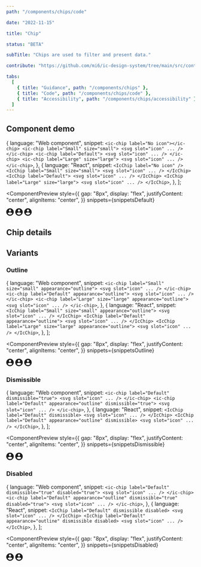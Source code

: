 ```yaml
---
path: "/components/chips/code"

date: "2022-11-15"

title: "Chip"

status: "BETA"

subTitle: "Chips are used to filter and present data."

contribute: "https://github.com/mi6/ic-design-system/tree/main/src/content/structured/components/chips"

tabs:
  [
    { title: "Guidance", path: "/components/chips" },
    { title: "Code", path: "/components/chips/code" },
    { title: "Accessibility", path: "/components/chips/accessibility" },
  ]
---
```



## Component demo

  {
    language: "Web component",
    snippet: `<ic-chip label="No icon"></ic-chip>
<ic-chip label="Small" size="small">
  <svg slot="icon" ... />
</ic-chip>
<ic-chip label="Default">
  <svg slot="icon" ... />
</ic-chip>
<ic-chip label="Large" size="large">
  <svg slot="icon" ... />
</ic-chip>`,
  },
  {
    language: "React",
    snippet: `<IcChip label="No icon" />
<IcChip label="Small" size="small">
  <svg slot="icon" ... />
</IcChip>
<IcChip label="Default">
  <svg slot="icon" ... />
</IcChip>
<IcChip label="Large" size="large">
  <svg slot="icon" ... />
</IcChip>`,
  },
];

<ComponentPreview
  style={{
    gap: "8px",
    display: "flex",
    justifyContent: "center",
    alignItems: "center",
  }}
  snippets={snippetsDefault}
>
  <IcChip label="No icon" />
  <IcChip label="Small" size="small">
    <svg
      slot="icon"
      width="20"
      height="20"
      viewBox="0 0 20 20"
      fill="currentColor"
      xmlns="http://www.w3.org/2000/svg"
    >
      <path d="M10 0C4.48 0 0 4.48 0 10C0 15.52 4.48 20 10 20C15.52 20 20 15.52 20 10C20 4.48 15.52 0 10 0ZM10 3C11.66 3 13 4.34 13 6C13 7.66 11.66 9 10 9C8.34 9 7 7.66 7 6C7 4.34 8.34 3 10 3ZM10 17.2C7.5 17.2 5.29 15.92 4 13.98C4.03 11.99 8 10.9 10 10.9C11.99 10.9 15.97 11.99 16 13.98C14.71 15.92 12.5 17.2 10 17.2Z" />
    </svg>
  </IcChip>
  <IcChip label="Default">
    <svg
      slot="icon"
      width="20"
      height="20"
      viewBox="0 0 20 20"
      fill="currentColor"
      xmlns="http://www.w3.org/2000/svg"
    >
      <path d="M10 0C4.48 0 0 4.48 0 10C0 15.52 4.48 20 10 20C15.52 20 20 15.52 20 10C20 4.48 15.52 0 10 0ZM10 3C11.66 3 13 4.34 13 6C13 7.66 11.66 9 10 9C8.34 9 7 7.66 7 6C7 4.34 8.34 3 10 3ZM10 17.2C7.5 17.2 5.29 15.92 4 13.98C4.03 11.99 8 10.9 10 10.9C11.99 10.9 15.97 11.99 16 13.98C14.71 15.92 12.5 17.2 10 17.2Z" />
    </svg>
  </IcChip>
  <IcChip label="Large" size="large">
    <svg
      slot="icon"
      width="20"
      height="20"
      viewBox="0 0 20 20"
      fill="currentColor"
      xmlns="http://www.w3.org/2000/svg"
    >
      <path d="M10 0C4.48 0 0 4.48 0 10C0 15.52 4.48 20 10 20C15.52 20 20 15.52 20 10C20 4.48 15.52 0 10 0ZM10 3C11.66 3 13 4.34 13 6C13 7.66 11.66 9 10 9C8.34 9 7 7.66 7 6C7 4.34 8.34 3 10 3ZM10 17.2C7.5 17.2 5.29 15.92 4 13.98C4.03 11.99 8 10.9 10 10.9C11.99 10.9 15.97 11.99 16 13.98C14.71 15.92 12.5 17.2 10 17.2Z" />
    </svg>
  </IcChip>
</ComponentPreview>

## Chip details

<ComponentDetails component="ic-chip" />

## Variants

### Outline

  {
    language: "Web component",
    snippet: `<ic-chip label="Small" size="small" appearance="outline">
  <svg slot="icon" ... />
</ic-chip>
<ic-chip label="Default" appearance="outline">
  <svg slot="icon" ... />
</ic-chip>
<ic-chip label="Large" size="large" appearance="outline">
  <svg slot="icon" ... />
</ic-chip>`,
  },
  {
    language: "React",
    snippet: `<IcChip label="Small" size="small" appearance="outline">
  <svg slot="icon" ... />
</IcChip>
<IcChip label="Default" appearance="outline">
  <svg slot="icon" ... />
</IcChip>
<IcChip label="Large" size="large" appearance="outline">
  <svg slot="icon" ... />
</IcChip>`,
  },
];

<ComponentPreview
  style={{
    gap: "8px",
    display: "flex",
    justifyContent: "center",
    alignItems: "center",
  }}
  snippets={snippetsOutline}
>
  <IcChip label="Small" size="small" appearance="outline">
    <svg
      slot="icon"
      width="20"
      height="20"
      viewBox="0 0 20 20"
      fill="currentColor"
      xmlns="http://www.w3.org/2000/svg"
    >
      <path d="M10 0C4.48 0 0 4.48 0 10C0 15.52 4.48 20 10 20C15.52 20 20 15.52 20 10C20 4.48 15.52 0 10 0ZM10 3C11.66 3 13 4.34 13 6C13 7.66 11.66 9 10 9C8.34 9 7 7.66 7 6C7 4.34 8.34 3 10 3ZM10 17.2C7.5 17.2 5.29 15.92 4 13.98C4.03 11.99 8 10.9 10 10.9C11.99 10.9 15.97 11.99 16 13.98C14.71 15.92 12.5 17.2 10 17.2Z" />
    </svg>
  </IcChip>
  <IcChip label="Default" appearance="outline">
    <svg
      slot="icon"
      width="20"
      height="20"
      viewBox="0 0 20 20"
      fill="currentColor"
      xmlns="http://www.w3.org/2000/svg"
    >
      <path d="M10 0C4.48 0 0 4.48 0 10C0 15.52 4.48 20 10 20C15.52 20 20 15.52 20 10C20 4.48 15.52 0 10 0ZM10 3C11.66 3 13 4.34 13 6C13 7.66 11.66 9 10 9C8.34 9 7 7.66 7 6C7 4.34 8.34 3 10 3ZM10 17.2C7.5 17.2 5.29 15.92 4 13.98C4.03 11.99 8 10.9 10 10.9C11.99 10.9 15.97 11.99 16 13.98C14.71 15.92 12.5 17.2 10 17.2Z" />
    </svg>
  </IcChip>
  <IcChip label="Large" size="large" appearance="outline">
    <svg
      slot="icon"
      width="20"
      height="20"
      viewBox="0 0 20 20"
      fill="currentColor"
      xmlns="http://www.w3.org/2000/svg"
    >
      <path d="M10 0C4.48 0 0 4.48 0 10C0 15.52 4.48 20 10 20C15.52 20 20 15.52 20 10C20 4.48 15.52 0 10 0ZM10 3C11.66 3 13 4.34 13 6C13 7.66 11.66 9 10 9C8.34 9 7 7.66 7 6C7 4.34 8.34 3 10 3ZM10 17.2C7.5 17.2 5.29 15.92 4 13.98C4.03 11.99 8 10.9 10 10.9C11.99 10.9 15.97 11.99 16 13.98C14.71 15.92 12.5 17.2 10 17.2Z" />
    </svg>
  </IcChip>
</ComponentPreview>

### Dismissible

  {
    language: "Web component",
    snippet: `<ic-chip label="Default" dismissible="true">
  <svg slot="icon" ... />
</ic-chip>
<ic-chip label="Default" appearance="outline" dismissible="true">
  <svg slot="icon" ... />
</ic-chip>`,
  },
  {
    language: "React",
    snippet: `<IcChip label="Default" dismissible>
  <svg slot="icon" ... />
</IcChip>
<IcChip label="Default" appearance="outline" dismissible>
  <svg slot="icon" ... />
</IcChip>`,
  },
];

<ComponentPreview
  style={{
    gap: "8px",
    display: "flex",
    justifyContent: "center",
    alignItems: "center",
  }}
  snippets={snippetsDismissible}
>
  <IcChip label="Default" dismissible>
    <svg
      slot="icon"
      width="20"
      height="20"
      viewBox="0 0 20 20"
      fill="currentColor"
      xmlns="http://www.w3.org/2000/svg"
    >
      <path d="M10 0C4.48 0 0 4.48 0 10C0 15.52 4.48 20 10 20C15.52 20 20 15.52 20 10C20 4.48 15.52 0 10 0ZM10 3C11.66 3 13 4.34 13 6C13 7.66 11.66 9 10 9C8.34 9 7 7.66 7 6C7 4.34 8.34 3 10 3ZM10 17.2C7.5 17.2 5.29 15.92 4 13.98C4.03 11.99 8 10.9 10 10.9C11.99 10.9 15.97 11.99 16 13.98C14.71 15.92 12.5 17.2 10 17.2Z" />
    </svg>
  </IcChip>
  <IcChip label="Default" appearance="outline" dismissible>
    <svg
      slot="icon"
      width="20"
      height="20"
      viewBox="0 0 20 20"
      fill="currentColor"
      xmlns="http://www.w3.org/2000/svg"
    >
      <path d="M10 0C4.48 0 0 4.48 0 10C0 15.52 4.48 20 10 20C15.52 20 20 15.52 20 10C20 4.48 15.52 0 10 0ZM10 3C11.66 3 13 4.34 13 6C13 7.66 11.66 9 10 9C8.34 9 7 7.66 7 6C7 4.34 8.34 3 10 3ZM10 17.2C7.5 17.2 5.29 15.92 4 13.98C4.03 11.99 8 10.9 10 10.9C11.99 10.9 15.97 11.99 16 13.98C14.71 15.92 12.5 17.2 10 17.2Z" />
    </svg>
  </IcChip>
</ComponentPreview>

### Disabled

  {
    language: "Web component",
    snippet: `<ic-chip label="Default" dismissible="true" disabled="true">
  <svg slot="icon" ... />
</ic-chip>
<ic-chip label="Default" appearance="outline" dismissible="true" disabled="true">
  <svg slot="icon" ... />
</ic-chip>`,
  },
  {
    language: "React",
    snippet: `<IcChip label="Default" dismissible disabled>
  <svg slot="icon" ... />
</IcChip>
<IcChip label="Default" appearance="outline" dismissible disabled>
  <svg slot="icon" ... />
</IcChip>`,
  },
];

<ComponentPreview
  style={{
    gap: "8px",
    display: "flex",
    justifyContent: "center",
    alignItems: "center",
  }}
  snippets={snippetsDisabled}
>
  <IcChip label="Default" dismissible disabled>
    <svg
      slot="icon"
      width="20"
      height="20"
      viewBox="0 0 20 20"
      fill="currentColor"
      xmlns="http://www.w3.org/2000/svg"
    >
      <path d="M10 0C4.48 0 0 4.48 0 10C0 15.52 4.48 20 10 20C15.52 20 20 15.52 20 10C20 4.48 15.52 0 10 0ZM10 3C11.66 3 13 4.34 13 6C13 7.66 11.66 9 10 9C8.34 9 7 7.66 7 6C7 4.34 8.34 3 10 3ZM10 17.2C7.5 17.2 5.29 15.92 4 13.98C4.03 11.99 8 10.9 10 10.9C11.99 10.9 15.97 11.99 16 13.98C14.71 15.92 12.5 17.2 10 17.2Z" />
    </svg>
  </IcChip>
  <IcChip label="Default" appearance="outline" dismissible disabled>
    <svg
      slot="icon"
      width="20"
      height="20"
      viewBox="0 0 20 20"
      fill="currentColor"
      xmlns="http://www.w3.org/2000/svg"
    >
      <path d="M10 0C4.48 0 0 4.48 0 10C0 15.52 4.48 20 10 20C15.52 20 20 15.52 20 10C20 4.48 15.52 0 10 0ZM10 3C11.66 3 13 4.34 13 6C13 7.66 11.66 9 10 9C8.34 9 7 7.66 7 6C7 4.34 8.34 3 10 3ZM10 17.2C7.5 17.2 5.29 15.92 4 13.98C4.03 11.99 8 10.9 10 10.9C11.99 10.9 15.97 11.99 16 13.98C14.71 15.92 12.5 17.2 10 17.2Z" />
    </svg>
  </IcChip>
</ComponentPreview>
